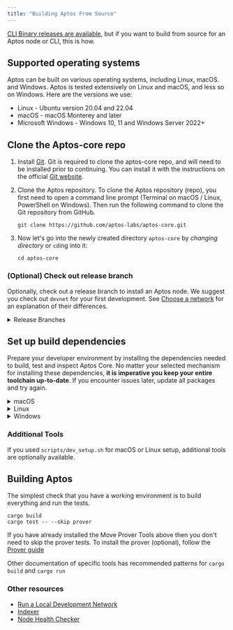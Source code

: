 ```yaml
---
title: "Building Aptos From Source"
---
```


[CLI Binary releases are available](/build/cli), but if you
want to build from source for an Aptos node or CLI, this is how.






## Supported operating systems

Aptos can be built on various operating systems, including Linux, macOS. and
Windows. Aptos is tested extensively on Linux and macOS, and less so on Windows.
Here are the versions we use:

- Linux - Ubuntu version 20.04 and 22.04
- macOS - macOS Monterey and later
- Microsoft Windows - Windows 10, 11 and Windows Server 2022+

## Clone the Aptos-core repo

1. Install [Git](https://git-scm.com/book/en/v2/Getting-Started-Installing-Git).
   Git is required to clone the aptos-core repo, and will need to be installed
   prior to continuing. You can install it with the instructions on the official
   [Git website](https://git-scm.com/book/en/v2/Getting-Started-Installing-Git).

2. Clone the Aptos repository. To clone the Aptos repository (repo), you first
   need to open a command line prompt (Terminal on macOS / Linux, PowerShell on
   Windows). Then run the following command to clone the Git repository from GitHub.

   ```shellscript filename="Terminal"
   git clone https://github.com/aptos-labs/aptos-core.git
   ```

3. Now let&apos;s go into the newly created directory `aptos-core` by _changing directory_ or `cd`ing into it:
   ```shellscript filename="Terminal"
   cd aptos-core
   ```

### (Optional) Check out release branch

Optionally, check out a release branch to install an Aptos node.
We suggest you check out `devnet` for your first development.
See [Choose a network](/network/nodes/networks) for an
explanation of their differences.

<details>
  <summary>Release Branches</summary>

  <Tabs>
    <TabItem label="Devnet">
      ```shellscript filename="Terminal"
      git checkout --track origin/devnet
      ```
    </TabItem>

    <TabItem label="Testnet">
      ```shellscript filename="Terminal"
      git checkout --track origin/testnet
      ```
    </TabItem>

    <TabItem label="Mainnet">
      ```shellscript filename="Terminal"
      git checkout --track origin/mainnet
      ```
    </TabItem>
  </Tabs>
</details>

## Set up build dependencies

Prepare your developer environment by installing the dependencies needed to build, test and inspect Aptos Core.
No matter your selected mechanism for installing these dependencies, **it is imperative you keep your entire toolchain up-to-date**.
If you encounter issues later, update all packages and try again.

<details>
  <summary>macOS</summary>

  **&gt; Using the automated script**

  1. Ensure you have `brew` package manager installed: https://brew.sh/
  2. Run the dev setup script to prepare your environment:

  ```shellscript filename="Terminal"
  ./scripts/dev_setup.sh
  ```

  3. Update your current shell environment:

  ```shellscript filename="Terminal"
  source ~/.cargo/env
  ```

  <Aside type="note">
    You can see the available options for the script by running

    ```shellscript filename="Terminal"
    ./scripts/dev_setup.sh --help
    ```
  </Aside>

  **&gt; Manual installation of dependencies**

  If the script above doesn&apos;t work for you, you can install these manually, but it&apos;s **not recommended**.

  1. [Rust](https://www.rust-lang.org/tools/install)
  2. [CMake](https://cmake.org/download/)
  3. [LLVM](https://releases.llvm.org/)
  4. [LLD](https://lld.llvm.org/)
</details>

<details>
  <summary>Linux</summary>

  **&gt; Using the automated script**

  1. Run the dev setup script to prepare your environment:

  ```shellscript filename="Terminal"
  ./scripts/dev_setup.sh
  ```

  2. Update your current shell environment:

  ```shellscript filename="Terminal"
  source ~/.cargo/env
  ```

  <Aside type="note">
    You can see the available options for the script by running

    ```shellscript filename="Terminal"
    ./scripts/dev_setup.sh --help
    ```
  </Aside>

  **&gt; Manual installation of dependencies**

  If the script above does not work for you, you can install these manually, but it is **not recommended**:

  1. [Rust](https://www.rust-lang.org/tools/install).
  2. [CMake](https://cmake.org/download/).
  3. [LLVM](https://releases.llvm.org/).
  4. [libssl-dev](https://packages.ubuntu.com/jammy/libssl-dev) and [libclang-dev](https://packages.ubuntu.com/jammy/libclang-dev)
</details>

<details>
  <summary>Windows</summary>

  **&gt; Using the automated script**

  1. Open a PowerShell terminal as an administrator.
  2. Run the dev setup script to prepare your environment:

  ```powershell filename="Terminal"
  PowerShell -ExecutionPolicy Bypass -File ./scripts/windows_dev_setup.ps1
  ```

  3. Open a new PowerShell terminal after installing all dependencies

  **&gt; Manual installation of dependencies**

  1. Install [Rust](https://www.rust-lang.org/tools/install).
  2. Install [LLVM](https://releases.llvm.org/). Visit their GitHub repository for the [latest prebuilt release](https://github.com/llvm/llvm-project/releases/tag/llvmorg-15.0.7).
  3. Install [Microsoft Visual Studio Build Tools for Windows](https://visualstudio.microsoft.com/downloads/#build-tools-for-visual-studio-2022). During setup, select &quot;Desktop development with C++&quot; and three additional options: MSVC C++ build tools, Windows 10/11 SDK, and C++ CMake tools for Windows.
  4. If on Windows ARM, install [Visual Studio](https://visualstudio.microsoft.com/vs).
  5. If not already installed during Visual Studio/Build Tools installation, install [CMake](https://cmake.org/download/).
  6. Open a new PowerShell terminal after installing all dependencies
</details>

### Additional Tools

If you used `scripts/dev_setup.sh` for macOS or Linux setup, additional tools are optionally available.

## Building Aptos

The simplest check that you have a working environment is to build everything and run the tests.

```shellscript filename="Terminal"
cargo build
cargo test -- --skip prover
```

If you have already installed the Move Prover Tools above then you don&apos;t need to
skip the prover tests.  To install the prover (optional), follow the [Prover guide](/build/smart-contracts/prover)

Other documentation of specific tools has recommended patterns for `cargo build` and `cargo run`

### Other resources

- [Run a Local Development Network](/network/nodes/localnet/local-development-network)
- [Indexer](/build/indexer)
- [Node Health Checker](/network/nodes/measure/node-health-checker)
